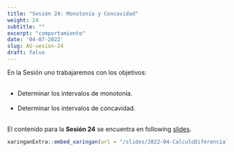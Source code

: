 ```yaml
---
title: "Sesión 24: Monotonía y Concavidad"
weight: 24
subtitle: ""
excerpt: "comportamiento"
date: '04-07-2022'
slug: AU-sesion-24
draft: false
---
```


En la Sesión uno trabajaremos con los objetivos:<br/><br/>

 * Determinar los intervalos de monotonía. <br/><br/>
 * Determinar los intervalos de concavidad. <br/><br/>
 

 
El contenido para la **Sesión 24** se encuentra en following [slides](/slides/2022-04-CalculoDiferencial/AU-sesion-24).

```r
xaringanExtra::embed_xaringan(url = "/slides/2022-04-CalculoDiferencial/AU-sesion-24", ratio = "4:3")
```